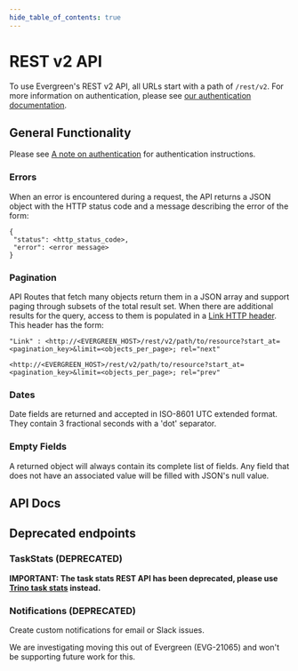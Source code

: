 ```yaml
---
hide_table_of_contents: true
---
```


# REST v2 API

To use Evergreen's REST v2 API, all URLs start with a path of `/rest/v2`. For more information on authentication, please see [our authentication documentation](./Authentication).

## General Functionality

Please see [A note on authentication](REST-V1-Usage#a-note-on-authentication) for authentication instructions.

### Errors

When an error is encountered during a request, the API returns a JSON
object with the HTTP status code and a message describing the error of
the form:

```
{
 "status": <http_status_code>,
 "error": <error message>
}
```

### Pagination

API Routes that fetch many objects return them in a JSON array and
support paging through subsets of the total result set. When there are
additional results for the query, access to them is populated in a [Link
HTTP header](https://www.w3.org/wiki/LinkHeader). This header has the
form:

```
"Link" : <http://<EVERGREEN_HOST>/rest/v2/path/to/resource?start_at=<pagination_key>&limit=<objects_per_page>; rel="next"

<http://<EVERGREEN_HOST>/rest/v2/path/to/resource?start_at=<pagination_key>&limit=<objects_per_page>; rel="prev"
```

### Dates

Date fields are returned and accepted in ISO-8601 UTC extended format.
They contain 3 fractional seconds with a 'dot' separator.

### Empty Fields

A returned object will always contain its complete list of fields. Any
field that does not have an associated value will be filled with JSON's
null value.

## API Docs


<ApiDocMdx id="evergreen-openapi" />

## Deprecated endpoints

### TaskStats (DEPRECATED)

**IMPORTANT: The task stats REST API has been deprecated, please use [Trino task stats](../Project-Configuration/Evergreen-Data-for-Analytics) instead.**

### Notifications (DEPRECATED)

Create custom notifications for email or Slack issues.

We are investigating moving this out of Evergreen (EVG-21065) and won't be supporting future work for this.
